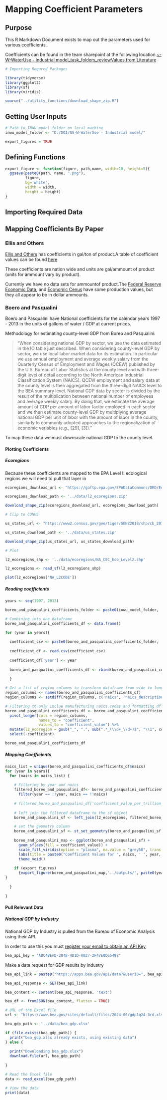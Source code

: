 # Mapping Coefficient Parameters

## Purpose

This R Markdown Document exists to map out the parameters used for various coefficients.

Coefficients can be found in the team sharepoint at the following location [\~\GS-W-WaterUse - Industrial model\INWU\_task_folders\Lit\_review\Coefficient Values from Literature](https://doimspp.sharepoint.com/:f:/r/sites/USGSWaterUse-Internal/Shared%20Documents/Industrial%20model/INWU_task_folders/Lit_review/Coefficient%20Values%20from%20Literature?csf=1&web=1&e=1AjM1F)

```r
# Importing Requred Packages 

library(tidyverse)
library(ggplot2)
library(sf)
library(viridis)

source("../utility_functions/download_shape_zip.R")
```

## Getting User Inputs

```r
# Path to INWU model folder on local machine
inwu_model_folder <- "D:/DOI/GS-W-WaterUse - Industrial model/"

export_figures = TRUE
```

## Defining Functions 

```r

export_figure <- function(figure, path,name, width=10, height=5){
  ggsave(paste0(path, name, ".png"), 
         figure, 
         bg='white', 
         width = width, 
         height = height)
}

```

## Importing Required Data

## Mapping Coefficients By Paper

### Ellis and Others

[Ellis and Others](https://doimspp.sharepoint.com/:b:/r/sites/USGSWaterUse-Internal/Shared%20Documents/Industrial%20model/Literature/SS01_Panel1_Paper03.pdf?csf=1&web=1&e=1bzGiq) has coefficients in gal/ton of product.A table of coefficient values can be found [here](https://doimspp.sharepoint.com/:x:/r/sites/USGSWaterUse-Internal/Shared%20Documents/Industrial%20model/INWU_task_folders/Lit_review/Coefficient%20Values%20from%20Literature/Coeff_IN_WU_Ellis,%20Dillich,%20Margolis,%20n.d.%20(paper%20from%20Energetics,%20Incoporated%20and%20DOE).xlsx?d=w4a94fcc18ee247b79fa03da851c340b8&csf=1&web=1&e=hqLq8u)

These coefficients are nation wide and units are gal/ammount of product (units for ammount vary by product).

Currently we have no data sets for ammountof product.The [Federal Reserve Economic Data](https://fred.stlouisfed.org/series/IPMAN), and [Economic Cenus](https://www.census.gov/programs-surveys/economic-census/data/tables/industry.html) have some production values, but they all appear to be in dollar ammounts.

### Boero and Pasqualini

Boero and Pasqualini have National coefficients for the calendar years 1997 - 2013 in the units of gallons of water / GDP at current prices.

Methodology for estimating county-level GDP from Boreo and Pasqualini:

> “When considering national GDP by sector, we use the data estimated in the IO table just described. When considering county-level GDP by sector, we use local labor market data for its estimation. In particular we use annual employment and average weekly salary from the Quarterly Census of Employment and Wages (QCEW) published by the U.S. Bureau of Labor Statistics at the county level and with three-digit level of detail according to the North American Industrial Classification System (NAICS). QCEW employment and salary data at the county level is then aggregated from the three-digit NAICS level to the BEA summary level. National GDP data by sector is divided by the result of the multiplication between national number of employees and average weekly salary. By doing that, we estimate the average amount of GDP per amount of labor factor employed in each sector and we then estimate county-level GDP by multiplying average national GDP per unit of labor with the amount of labor in the county, similarly to commonly adopted approaches to the regionalization of economic variables (e.g., [29], [3]).”

To map these data we must downscale national GDP to the county level.

#### Plotting Coefficients

##### Ecoregions

Because these coefficients are mapped to the EPA Level II ecological regions we will need to pull that layer in

```r

ecoregions_download_url <- "https://gaftp.epa.gov/EPADataCommons/ORD/Ecoregions/cec_na/na_cec_eco_l2.zip"

ecoregions_download_path <- '../data/l2_ecoregions.zip'

download_shape_zip(ecoregions_download_url, ecoregions_download_path)

# Clip to CONUS 

us_states_url <- "https://www2.census.gov/geo/tiger/GENZ2018/shp/cb_2018_us_state_500k.zip"

us_states_download_path <- '../data/us_states.zip'

download_shape_zip(us_states_url, us_states_download_path)

# Plot

l2_ecoregions_shp <- '../data/ecoregions/NA_CEC_Eco_Level2.shp'

l2_ecoregions <- read_sf(l2_ecoregions_shp)

plot(l2_ecoregions['NA_L2CODE'])
```

##### Reading coefficients

```r

years <- seq(1997, 2013)

boreo_and_pasqualini_coefficients_folder <- paste0(inwu_model_folder, '/INWU_task_folders/Lit_review/Coefficient_Values_from_Literature/Coeff_IN_WU_Boero_Pasqualini')

# Combining into one dataframe
boreo_and_pasqualini_coefficients_df <- data.frame()

for (year in years){ 
  
  coefficient_csv <- paste0(boreo_and_pasqualini_coefficients_folder, '/Coeff_IN_WU_Boero_Pasqualini_', year, '.csv')
  
  coefficient_df <- read.csv(coefficient_csv)
  
  coefficient_df['year'] <- year 
  
  boreo_and_pasqualini_coefficients_df <- rbind(boreo_and_pasqualini_coefficients_df, coefficient_df)
  
  }

# Get a list of region columns to transform dataframe from wide to long
region_columns <- names(boreo_and_pasqualini_coefficients_df)
region_columns <- setdiff(region_columns, c('naics', 'naics_description', 'year'))

# Filtering to only inclue manufacturing naics codes and formatting df as long
boreo_and_pasqualini_coefficients_df <- boreo_and_pasqualini_coefficients_df %>% filter(substr(naics, 1,1) == "3") %>%
  pivot_longer(cols = region_columns,
               names_to = "coefficient",
               values_to = "coefficient_value") %>%
  mutate(l2_ecoregion = gsub("_", ".", sub(".*_(\\d+_\\d+)$", "\\1", coefficient))) %>%
  select(-coefficient)

boreo_and_pasqualini_coefficients_df
```

##### Mapping Coefficients

```r
naics_list = unique(boreo_and_pasqualini_coefficients_df$naics)
for (year in years){
  for (naics in naics_list) {
    
    # Filtering by year and naics
    filtered_boreo_and_pasqualini_df<- boreo_and_pasqualini_coefficients_df %>%
      filter(year == !!year, naics == !!naics)
    
    # filtered_boreo_and_pasqualini_df['coefficient_value_per_trillion'] <- filtered_boreo_and_pasqualini_df['coefficient_value'] * 1000000000000
    
    # left join the filtered dataframe to the sf object
    boreo_and_pasqualini_sf <- left_join(l2_ecoregions, filtered_boreo_and_pasqualini_df, by = c("NA_L2CODE" = "l2_ecoregion"))

    # set the geometry column
    boreo_and_pasqualini_sf <- st_set_geometry(boreo_and_pasqualini_sf, "geometry")
    
    boreo_and_pasqualini_map <- ggplot(boreo_and_pasqualini_sf) +
      geom_sf(aes(fill = coefficient_value)) +
      scale_fill_viridis(option = "plasma", na.value = "grey50", trans = "log10") +
      labs(title = paste0("Coefficient Values for ", naics, ' ', year, 'in gal/ dollar of gdp'), fill = "Coefficient Value") +
      theme_void()
    
    if (export_figures) 
      {export_figure(boreo_and_pasqualini_map,'../outputs/', paste0(year, '_', naics), 10, 5)
} 
    
  }
  
}

```


#### Pull Relevant Data

##### National GDP by Industry

National GDP by Industry is pulled from the Bureau of Economic Analysis using their API.

In order to use this you must [register your email to obtain an API Key](https://apps.bea.gov/API/signup/)

```r

bea_api_key = "A0C4BEAD-2048-4D1D-A027-2F47E0D65498"
```

Make a data request for GDP results by industry

```r

bea_api_link = paste0("https://apps.bea.gov/api/data?&UserID=", bea_api_key, "&method=GETDATA&DatasetName=GDPbyIndustry&key=10&Year=ALL&Industry=ALL&FREQUENCY=A&TableID=10&ResultFormat=JSON")

bea_api_response <- GET(bea_api_link)

bea_content <- content(bea_api_response, 'text')

bea_df <- fromJSON(bea_content, flatten = TRUE)
```

```r
# URL of the Excel file
url <- "https://www.bea.gov/sites/default/files/2024-06/gdp1q24-3rd.xlsx"

bea_gdp_path <- '../data/bea_gdp.xlsx'

if (file.exists(bea_gdp_path)) {
  print("bea_gdp.xlsx already exists, using existing data")
} else {
  
  print("Downloading bea_gdp.xlsx")
  download.file(url, bea_gdp_path)
  
}

# Read the Excel file
data <- read_excel(bea_gdp_path)

# View the data
print(data)
```

